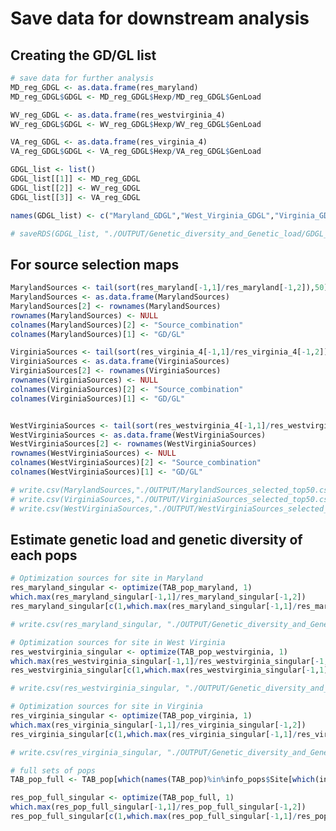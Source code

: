 # Save data for downstream analysis  {-}

## Creating the GD/GL list {-}
```r
# save data for further analysis
MD_reg_GDGL <- as.data.frame(res_maryland)
MD_reg_GDGL$GDGL <- MD_reg_GDGL$Hexp/MD_reg_GDGL$GenLoad

WV_reg_GDGL <- as.data.frame(res_westvirginia_4)
WV_reg_GDGL$GDGL <- WV_reg_GDGL$Hexp/WV_reg_GDGL$GenLoad

VA_reg_GDGL <- as.data.frame(res_virginia_4)
VA_reg_GDGL$GDGL <- VA_reg_GDGL$Hexp/VA_reg_GDGL$GenLoad

GDGL_list <- list()
GDGL_list[[1]] <- MD_reg_GDGL
GDGL_list[[2]] <- WV_reg_GDGL
GDGL_list[[3]] <- VA_reg_GDGL

names(GDGL_list) <- c("Maryland_GDGL","West_Virginia_GDGL","Virginia_GDGL")

# saveRDS(GDGL_list, "./OUTPUT/Genetic_diversity_and_Genetic_load/GDGL_list")
```


## For source selection maps {-}

```r
MarylandSources <- tail(sort(res_maryland[-1,1]/res_maryland[-1,2]),50)
MarylandSources <- as.data.frame(MarylandSources)
MarylandSources[2] <- rownames(MarylandSources)
rownames(MarylandSources) <- NULL
colnames(MarylandSources)[2] <- "Source_combination"
colnames(MarylandSources)[1] <- "GD/GL"

VirginiaSources <- tail(sort(res_virginia_4[-1,1]/res_virginia_4[-1,2]),50)
VirginiaSources <- as.data.frame(VirginiaSources)
VirginiaSources[2] <- rownames(VirginiaSources)
rownames(VirginiaSources) <- NULL
colnames(VirginiaSources)[2] <- "Source_combination"
colnames(VirginiaSources)[1] <- "GD/GL"


WestVirginiaSources <- tail(sort(res_westvirginia_4[-1,1]/res_westvirginia_4[-1,2]),50)
WestVirginiaSources <- as.data.frame(WestVirginiaSources)
WestVirginiaSources[2] <- rownames(WestVirginiaSources)
rownames(WestVirginiaSources) <- NULL
colnames(WestVirginiaSources)[2] <- "Source_combination"
colnames(WestVirginiaSources)[1] <- "GD/GL"

# write.csv(MarylandSources,"./OUTPUT/MarylandSources_selected_top50.csv")
# write.csv(VirginiaSources,"./OUTPUT/VirginiaSources_selected_top50.csv")
# write.csv(WestVirginiaSources,"./OUTPUT/WestVirginiaSources_selected_top50.csv")
```

## Estimate genetic load and genetic diversity of each pops {-}
```r

# Optimization sources for site in Maryland
res_maryland_singular <- optimize(TAB_pop_maryland, 1)
which.max(res_maryland_singular[-1,1]/res_maryland_singular[-1,2])
res_maryland_singular[c(1,which.max(res_maryland_singular[-1,1]/res_maryland_singular[-1,2])+1),]

# write.csv(res_maryland_singular, "./OUTPUT/Genetic_diversity_and_Genetic_load/maryland_GDGL_per_source")

# Optimization sources for site in West Virginia
res_westvirginia_singular <- optimize(TAB_pop_westvirginia, 1)
which.max(res_westvirginia_singular[-1,1]/res_westvirginia_singular[-1,2])
res_westvirginia_singular[c(1,which.max(res_westvirginia_singular[-1,1]/res_westvirginia_singular[-1,2])+1),]

# write.csv(res_westvirginia_singular, "./OUTPUT/Genetic_diversity_and_Genetic_load/west_virginia_GDGL_per_source")

# Optimization sources for site in Virginia
res_virginia_singular <- optimize(TAB_pop_virginia, 1)
which.max(res_virginia_singular[-1,1]/res_virginia_singular[-1,2])
res_virginia_singular[c(1,which.max(res_virginia_singular[-1,1]/res_virginia_singular[-1,2])+1),]

# write.csv(res_virginia_singular, "./OUTPUT/Genetic_diversity_and_Genetic_load/virginia_GDGL_per_source")

# full sets of pops
TAB_pop_full <- TAB_pop[which(names(TAB_pop)%in%info_pops$Site[which(info_pops$Region=="E" & !info_pops$Site%in%c("XCV","HR"))])]

res_pop_full_singular <- optimize(TAB_pop_full, 1)
which.max(res_pop_full_singular[-1,1]/res_pop_full_singular[-1,2])
res_pop_full_singular[c(1,which.max(res_pop_full_singular[-1,1]/res_pop_full_singular[-1,2])+1),]
```



